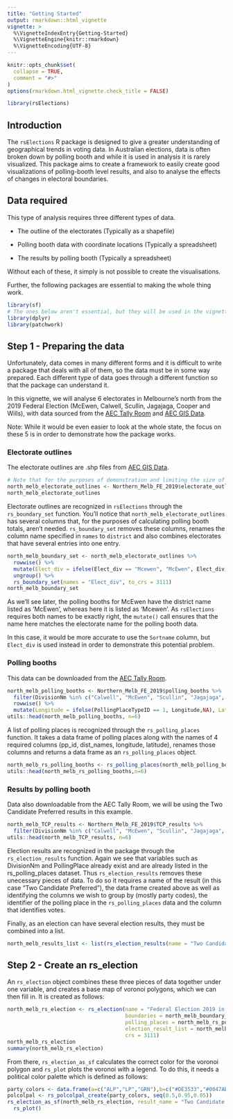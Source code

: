 ```yaml
---
title: "Getting Started"
output: rmarkdown::html_vignette
vignette: >
  %\VignetteIndexEntry{Getting-Started}
  %\VignetteEngine{knitr::rmarkdown}
  %\VignetteEncoding{UTF-8}
---
```


```r
knitr::opts_chunk$set(
  collapse = TRUE,
  comment = "#>"
)
options(rmarkdown.html_vignette.check_title = FALSE)
```

```r
library(rsElections)
```
## Introduction
The `rsElections` R package is designed to give a greater understanding of geographical trends in voting data. In Australian elections, data is often broken down by polling booth and while it is used in analysis it is rarely visualized. This package aims to create a framework to easily create good visualizations of polling-booth level results, and also to analyse the effects of changes in electoral boundaries.

## Data required
This type of analysis requires three different types of data.

* The outline of the electorates (Typically as a shapefile)

* Polling booth data with coordinate locations (Typically a spreadsheet)

* The results by polling booth (Typically a spreadsheet)

Without each of these, it simply is not possible to create the visualisations.

Further, the following packages are essential to making the whole thing work.
```r
library(sf)
# The ones below aren't essential, but they will be used in the vignette
library(dplyr)
library(patchwork)
```


## Step 1 - Preparing the data
Unfortunately, data comes in many different forms and it is difficult to write a package that deals with all of them, so the data must be in some way prepared. Each different type of data goes through a different function so that the package can understand it.

In this vignette, we will analyse 6 electorates in Melbourne's north from the 2019 Federal Election (McEwen, Calwell, Scullin, Jagajaga, Cooper and Wills), with data sourced from the [AEC Tally Room](https://results.aec.gov.au/24310/Website/HouseDefault-24310.htm) and [AEC GIS Data](https://www.aec.gov.au/electorates/gis/gis_datadownload.htm).

Note: While it would be even easier to look at the whole state, the focus on these 5 is in order to demonstrate how the package works.

### Electorate outlines 
The electorate outlines are .shp files from [AEC GIS Data](https://www.aec.gov.au/electorates/gis/gis_datadownload.htm).
```r
# Note that for the purposes of demonstration and limiting the size of the dataset, the prepared electorate outline dataset was filtered before being imported here. The other datasets are filtered in the vignette.  
north_melb_electorate_outlines <- Northern_Melb_FE_2019$electorate_outlines
north_melb_electorate_outlines
```

Electorate outlines are recognized in `rsElections` through the `rs_boundary_set` function. You'll notice that `north_melb_electorate_outlines` has several columns that, for the purposes of calculating polling booth totals, aren't needed. `rs_boundary_set` removes these columns, renames the column name specified in `names` to `district` and also combines electorates that have several entries into one entry.

```r
north_melb_boundary_set <- north_melb_electorate_outlines %>%
  rowwise() %>%
  mutate(Elect_div = ifelse(Elect_div == "Mcewen", "McEwen", Elect_div)) %>%
  ungroup() %>%
  rs_boundary_set(names = "Elect_div", to_crs = 3111)
north_melb_boundary_set
```

As we'll see later, the polling booths for McEwen have the district name listed as 'McEwen', whereas here it is listed as 'Mcewen'. As `rsElections` requires both names to be exactly right, the `mutate()` call ensures that the name here matches the electorate name for the polling booth data.

In this case, it would be more accurate to use the `Sortname` column, but `Elect_div` is used instead in order to demonstrate this potential problem.

### Polling booths

This data can be downloaded from the [AEC Tally Room](https://results.aec.gov.au/24310/Website/HouseDefault-24310.htm). 

```r
north_melb_polling_booths <- Northern_Melb_FE_2019$polling_booths %>%
  filter(DivisionNm %in% c("Calwell", "McEwen", "Scullin", "Jagajaga", "Wills", "Cooper")) %>%
  rowwise() %>%
  mutate(Longitude = ifelse(PollingPlaceTypeID == 1, Longitude,NA), Latitude = ifelse(PollingPlaceTypeID == 1, Latitude,NA))
utils::head(north_melb_polling_booths, n=6)
```

A list of polling places is recognized through the `rs_polling_places` function. It takes a data frame of polling places along with the names of 4 required columns (pp_id, dist_names, longitude, latitude), renames those columns and returns a data frame as an `rs_polling_places` object.

```r
north_melb_rs_polling_booths <- rs_polling_places(north_melb_polling_booths,pp_id = "PollingPlaceID", dist_names = "DivisionNm", longitude = "Longitude", latitude = "Latitude")
utils::head(north_melb_rs_polling_booths,n=6)
```


### Results by polling booth

Data also downloadable from the AEC Tally Room, we will be using the Two Candidate Preferred results in this example.

```r
north_melb_TCP_results <- Northern_Melb_FE_2019$TCP_results %>%
  filter(DivisionNm %in% c("Calwell", "McEwen", "Scullin", "Jagajaga", "Wills","Cooper"))
utils::head(north_melb_TCP_results, n=6)
```

Election results are recognized in the package through the `rs_election_results` function. Again we see that variables such as DivisionNm and PollingPlace already exist and are already listed in the rs_polling_places dataset. Thus `rs_election_results` removes these unecessary pieces of data. To do so it requires a name of the result (in this case "Two Candidate Preferred"), the data frame created above as well as identifying the columns we wish to group by (mostly party codes), the identifier of the polling place in the `rs_polling_places` data and the column that identifies votes.

Finally, as an election can have several election results, they must be combined into a list.

```r
north_melb_results_list <- list(rs_election_results(name = "Two Candidate Preferred", df = north_melb_TCP_results, pp_id = "PollingPlaceID", group_code = "PartyAb", votes = "OrdinaryVotes"))
```

## Step 2 - Create an rs_election

An `rs_election` object combines these three pieces of data together under one variable, and creates a base map of voronoi polygons, which we can then fill in. It is created as follows:

```r
north_melb_rs_election <- rs_election(name = "Federal Election 2019 in 5 Northern Melbourne Seats",
                                      boundaries = north_melb_boundary_set,
                                      polling_places = north_melb_rs_polling_booths,
                                      election_result_list = north_melb_results_list,
                                      crs = 3111)
north_melb_rs_election
summary(north_melb_rs_election)
```

From there, `rs_election_as_sf` calculates the correct color for the voronoi polygon and `rs_plot` plots the voronoi with a legend. To do this, it needs a political color palette which is defined as follows:

```r
party_colors <- data.frame(a=c("ALP","LP","GRN"),b=c("#DE3533","#0047AB","#00A651"))
polcolpal <- rs_polcolpal_create(party_colors, seq(0.5,0.95,0.05))
rs_election_as_sf(north_melb_rs_election, result_name = "Two Candidate Preferred", polcolpal = polcolpal) %>%
  rs_plot()
```

